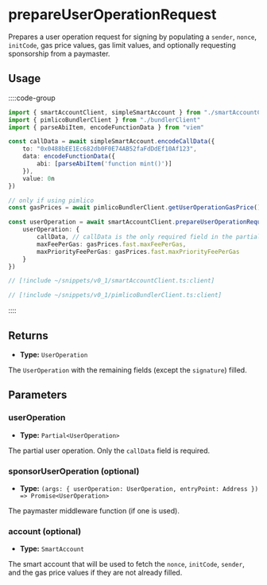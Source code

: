 
<VersionWarning version="0.1" />

# prepareUserOperationRequest

Prepares a user operation request for signing by populating a `sender`, `nonce`, `initCode`, gas price values, gas limit values, and optionally requesting sponsorship from a paymaster.

## Usage

::::code-group

```ts [example.ts]
import { smartAccountClient, simpleSmartAccount } from "./smartAccountClient"
import { pimlicoBundlerClient } from "./bundlerClient"
import { parseAbiItem, encodeFunctionData } from "viem"

const callData = await simpleSmartAccount.encodeCallData({
    to: "0x0488bEE1Ec682db0F0E74AB52faFdDdEf10Af123",
    data: encodeFunctionData({
        abi: [parseAbiItem('function mint()')]
    }),
    value: 0n
})

// only if using pimlico
const gasPrices = await pimlicoBundlerClient.getUserOperationGasPrice()

const userOperation = await smartAccountClient.prepareUserOperationRequest({
    userOperation: {
        callData, // callData is the only required field in the partial user operation
        maxFeePerGas: gasPrices.fast.maxFeePerGas,
        maxPriorityFeePerGas: gasPrices.fast.maxPriorityFeePerGas
    }
})
```

```ts [smartAccountClient.ts]
// [!include ~/snippets/v0_1/smartAccountClient.ts:client]
```

```ts [bundlerClient.ts]
// [!include ~/snippets/v0_1/pimlicoBundlerClient.ts:client]
```

::::

## Returns

- **Type:** `UserOperation`

The `UserOperation` with the remaining fields (except the `signature`) filled.

## Parameters

### userOperation

- **Type:** `Partial<UserOperation>`

The partial user operation. Only the `callData` field is required.

### sponsorUserOperation (optional)

- **Type:** `(args: { userOperation: UserOperation, entryPoint: Address }) => Promise<UserOperation>`

The paymaster middleware function (if one is used).

### account (optional)

- **Type:** `SmartAccount`

The smart account that will be used to fetch the `nonce`, `initCode`, `sender`, and the gas price values if they are not already filled.
